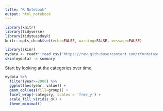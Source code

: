 ```yaml
---
title: "R Notebook"
output: html_notebook
---
```




```r
library(knitr)
library(tidyverse)
library(tidytuesdayR)
knitr::opts_chunk$set(echo=FALSE, warning=FALSE, message=FALSE)
```

```r
library(skimr)
mydata <- readr::read_csv('https://raw.githubusercontent.com/rfordatascience/tidytuesday/master/data/2022/2022-07-19/technology.csv')
skim(mydata) -> summary
```

Start by looking at the categories over time.

```r
mydata %>%
  filter(year>=2000) %>%
  ggplot(aes(year, value)) +
  geom_col(aes(fill=group)) +
  facet_wrap(~category, scales = 'free_y') +
  scale_fill_viridis_d() +
  theme_minimal()
```



